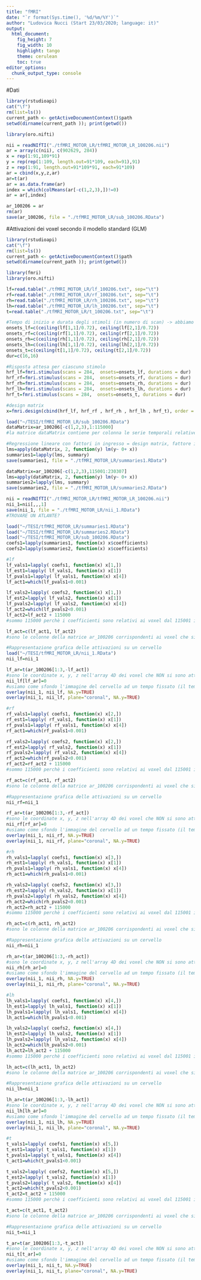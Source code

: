 ```yaml
---
title: "fMRI"
date: "`r format(Sys.time(), '%d/%m/%Y')`"
author: "Ludovica Nucci (Start 23/03/2020; language: it)"
output: 
  html_document: 
    fig_height: 7
    fig_width: 10
    highlight: tango
    theme: cerulean
    toc: true
editor_options: 
  chunk_output_type: console
---
```


#Dati

```r
library(rstudioapi)
cat("\f")
rm(list=ls())
current_path <- getActiveDocumentContext()$path
setwd(dirname(current_path )); print(getwd())

library(oro.nifti)
```

```r
nii = readNIfTI("./tfMRI_MOTOR_LR/tfMRI_MOTOR_LR_100206.nii")
ar = array(c(nii), c(902629, 284))
x = rep(1:91,109*91)
y = rep(rep(1:109, length.out=91*109, each=91),91)
z = rep(1:91, length.out=91*109*91, each=91*109)
ar = cbind(x,y,z,ar)
ar=t(ar)
ar = as.data.frame(ar)
index = which(colMeans(ar[-c(1,2,3),])!=0)
ar = ar[,index]

ar_100206 = ar
rm(ar)
save(ar_100206, file = "./tfMRI_MOTOR_LR/sub_100206.RData")
```

#Attivazioni dei voxel secondo il modello standard (GLM)

```r
library(rstudioapi)
cat("\f")
rm(list=ls())
current_path <- getActiveDocumentContext()$path
setwd(dirname(current_path )); print(getwd())

library(fmri)
library(oro.nifti)
```

```r
lf=read.table("./tfMRI_MOTOR_LR/lf_100206.txt", sep="\t") 
rf=read.table("./tfMRI_MOTOR_LR/rf_100206.txt", sep="\t")
rh=read.table("./tfMRI_MOTOR_LR/rh_100206.txt", sep="\t")
lh=read.table("./tfMRI_MOTOR_LR/lh_100206.txt", sep="\t")
t=read.table("./tfMRI_MOTOR_LR/t_100206.txt", sep="\t")

#Tempo di inizio e durata degli stimoli (in numero di scan) -> abbiamo 5 diversi stimoli
onsets_lf=c(ceiling(lf[1,1]/0.72), ceiling(lf[2,1]/0.72))
onsets_rf=c(ceiling(rf[1,1]/0.72), ceiling(rf[2,1]/0.72))
onsets_rh=c(ceiling(rh[1,1]/0.72), ceiling(rh[2,1]/0.72))
onsets_lh=c(ceiling(lh[1,1]/0.72), ceiling(lh[2,1]/0.72))
onsets_t=c(ceiling(t[1,1]/0.72), ceiling(t[2,1]/0.72))
dur=c(16,16)

#Risposta attesa per ciascuno stimolo
hrf_lf=fmri.stimulus(scans = 284,  onsets=onsets_lf, durations = dur)
hrf_rf=fmri.stimulus(scans = 284,  onsets=onsets_rf, durations = dur)
hrf_rh=fmri.stimulus(scans = 284,  onsets=onsets_rh, durations = dur)
hrf_lh=fmri.stimulus(scans = 284,  onsets=onsets_lh, durations = dur)
hrf_t=fmri.stimulus(scans = 284,  onsets=onsets_t, durations = dur)

#design matrix 
x=fmri.design(cbind(hrf_lf, hrf_rf , hrf_rh , hrf_lh , hrf_t), order = 2)

load("~/TESI/tfMRI_MOTOR_LR/sub_100206.RData")
dataMatrix=ar_100206[-c(1,2,3),1:115000]
#la matrice dataMatrix contiene per colonna le serie temporali relative ai primi 115000 voxel del soggetto 100206

#Regressione lineare con fattori in ingresso = design matrix, fattore in uscita = serie temporale di ciascun voxel 
lms=apply(dataMatrix, 2, function(y) lm(y~ 0+ x))
summaries1=lapply(lms, summary)
save(summaries1, file = "./tfMRI_MOTOR_LR/summaries1.RData")

dataMatrix=ar_100206[-c(1,2,3),115001:230307]
lms=apply(dataMatrix, 2, function(y) lm(y~ 0+ x))
summaries2=lapply(lms, summary)
save(summaries2, file = "./tfMRI_MOTOR_LR/summaries2.RData")
```

```r
nii = readNIfTI("./tfMRI_MOTOR_LR/tfMRI_MOTOR_LR_100206.nii")
nii_1=nii[,,,1]
save(nii_1, file = "./tfMRI_MOTOR_LR/nii_1.RData")
#TROVARE UN ATLANTE?
```

```r
load("~/TESI/tfMRI_MOTOR_LR/summaries1.RData")
load("~/TESI/tfMRI_MOTOR_LR/summaries2.RData")
load("~/TESI/tfMRI_MOTOR_LR/sub_100206.RData")
coefs1=lapply(summaries1, function(x) x$coefficients)
coefs2=lapply(summaries2, function(x) x$coefficients)

#lf
lf_vals1=lapply( coefs1, function(x) x[1,])
lf_est1=lapply( lf_vals1, function(x) x[1])
lf_pvals1=lapply( lf_vals1, function(x) x[4])
lf_act1=which(lf_pvals1<0.001)

lf_vals2=lapply( coefs2, function(x) x[1,])
lf_est2=lapply( lf_vals2, function(x) x[1])
lf_pvals2=lapply( lf_vals2, function(x) x[4])
lf_act2=which(lf_pvals2<0.001) 
lf_act2=lf_act2 + 115000 
#sommo 115000 perchè i coefficienti sono relativi ai voxel dal 115001 in poi

lf_act=c(lf_act1, lf_act2) 
#sono le colonne della matrice ar_100206 corrispondenti ai voxel che si sono attivati in risposta a lf

#Rappresentazione grafica delle attivazioni su un cervello
load("~/TESI/tfMRI_MOTOR_LR/nii_1.RData")
nii_lf=nii_1

lf_ar=t(ar_100206[1:3,-lf_act]) 
#sono le coordinate x, y, z nell'array 4D dei voxel che NON si sono attivati in risposta a lf 
nii_lf[lf_ar]=0
#usiamo come sfondo l'immagine del cervello ad un tempo fissato (il tempo 1) in scala di grigi ed a questa sovrapponiamo la stessa immagine, in cui ai voxel non attivati assegnamo valore NA, a colori
overlay(nii_1, nii_lf, NA.y=TRUE)
overlay(nii_1, nii_lf, plane="coronal", NA.y=TRUE)

#rf
rf_vals1=lapply( coefs1, function(x) x[2,])
rf_est1=lapply( rf_vals1, function(x) x[1])
rf_pvals1=lapply( rf_vals1, function(x) x[4])
rf_act1=which(rf_pvals1<0.001)

rf_vals2=lapply( coefs2, function(x) x[2,])
rf_est2=lapply( rf_vals2, function(x) x[1])
rf_pvals2=lapply( rf_vals2, function(x) x[4])
rf_act2=which(rf_pvals2<0.001) 
rf_act2=rf_act2 + 115000 
#sommo 115000 perchè i coefficienti sono relativi ai voxel dal 115001 in poi

rf_act=c(rf_act1, rf_act2) 
#sono le colonne della matrice ar_100206 corrispondenti ai voxel che si sono attivati in risposta a rf

#Rappresentazione grafica delle attivazioni su un cervello
nii_rf=nii_1

rf_ar=t(ar_100206[1:3,-rf_act]) 
#sono le coordinate x, y, z nell'array 4D dei voxel che NON si sono attivati in risposta a rf 
nii_rf[rf_ar]=0
#usiamo come sfondo l'immagine del cervello ad un tempo fissato (il tempo 1) in scala di grigi ed a questa sovrapponiamo la stessa immagine, in cui ai voxel non attivati assegnamo valore NA, a colori 
overlay(nii_1, nii_rf, NA.y=TRUE)
overlay(nii_1, nii_rf, plane="coronal", NA.y=TRUE)

#rh
rh_vals1=lapply( coefs1, function(x) x[3,])
rh_est1=lapply( rh_vals1, function(x) x[1])
rh_pvals1=lapply( rh_vals1, function(x) x[4])
rh_act1=which(rh_pvals1<0.001)

rh_vals2=lapply( coefs2, function(x) x[3,])
rh_est2=lapply( rh_vals2, function(x) x[1])
rh_pvals2=lapply( rh_vals2, function(x) x[4])
rh_act2=which(rh_pvals2<0.001) 
rh_act2=rh_act2 + 115000 
#sommo 115000 perchè i coefficienti sono relativi ai voxel dal 115001 in poi

rh_act=c(rh_act1, rh_act2) 
#sono le colonne della matrice ar_100206 corrispondenti ai voxel che si sono attivati  in risposta a rh

#Rappresentazione grafica delle attivazioni su un cervello
nii_rh=nii_1

rh_ar=t(ar_100206[1:3,-rh_act]) 
#sono le coordinate x, y, z nell'array 4D dei voxel che NON si sono attivati in risposta a rh
nii_rh[rh_ar]=0
#usiamo come sfondo l'immagine del cervello ad un tempo fissato (il tempo 1) in scala di grigi ed a questa sovrapponiamo la stessa immagine, in cui ai voxel non attivati assegnamo valore NA, a colori 
overlay(nii_1, nii_rh, NA.y=TRUE)
overlay(nii_1, nii_rh, plane="coronal", NA.y=TRUE)

#lh
lh_vals1=lapply( coefs1, function(x) x[4,])
lh_est1=lapply( lh_vals1, function(x) x[1])
lh_pvals1=lapply( lh_vals1, function(x) x[4])
lh_act1=which(lh_pvals1<0.001)

lh_vals2=lapply( coefs2, function(x) x[4,])
lh_est2=lapply( lh_vals2, function(x) x[1])
lh_pvals2=lapply( lh_vals2, function(x) x[4])
lh_act2=which(lh_pvals2<0.001) 
lh_act2=lh_act2 + 115000 
#sommo 115000 perchè i coefficienti sono relativi ai voxel dal 115001 in poi

lh_act=c(lh_act1, lh_act2) 
#sono le colonne della matrice ar_100206 corrispondenti ai voxel che si sono attivati in risposta a lh

#Rappresentazione grafica delle attivazioni su un cervello
nii_lh=nii_1

lh_ar=t(ar_100206[1:3,-lh_act]) 
#sono le coordinate x, y, z nell'array 4D dei voxel che NON si sono attivati in risposta a lh
nii_lh[lh_ar]=0
#usiamo come sfondo l'immagine del cervello ad un tempo fissato (il tempo 1) in scala di grigi ed a questa sovrapponiamo la stessa immagine, in cui ai voxel non attivati assegnamo valore NA, a colori 
overlay(nii_1, nii_lh, NA.y=TRUE)
overlay(nii_1, nii_lh, plane="coronal", NA.y=TRUE)

#t
t_vals1=lapply( coefs1, function(x) x[5,])
t_est1=lapply( t_vals1, function(x) x[1])
t_pvals1=lapply( t_vals1, function(x) x[4])
t_act1=which(t_pvals1<0.001)

t_vals2=lapply( coefs2, function(x) x[5,])
t_est2=lapply( t_vals2, function(x) x[1])
t_pvals2=lapply( t_vals2, function(x) x[4])
t_act2=which(t_pvals2<0.001) 
t_act2=t_act2 + 115000 
#sommo 115000 perchè i coefficienti sono relativi ai voxel dal 115001 in poi

t_act=c(t_act1, t_act2) 
#sono le colonne della matrice ar_100206 corrispondenti ai voxel che si sono attivati in risposta a t

#Rappresentazione grafica delle attivazioni su un cervello
nii_t=nii_1

t_ar=t(ar_100206[1:3,-t_act]) 
#sono le coordinate x, y, z nell'array 4D dei voxel che NON si sono attivati in risposta a t
nii_t[t_ar]=0
#usiamo come sfondo l'immagine del cervello ad un tempo fissato (il tempo 1) in scala di grigi ed a questa sovrapponiamo la stessa immagine, in cui ai voxel non attivati assegnamo valore NA, a colori
overlay(nii_1, nii_t, NA.y=TRUE)
overlay(nii_1, nii_t, plane="coronal", NA.y=TRUE)
```

